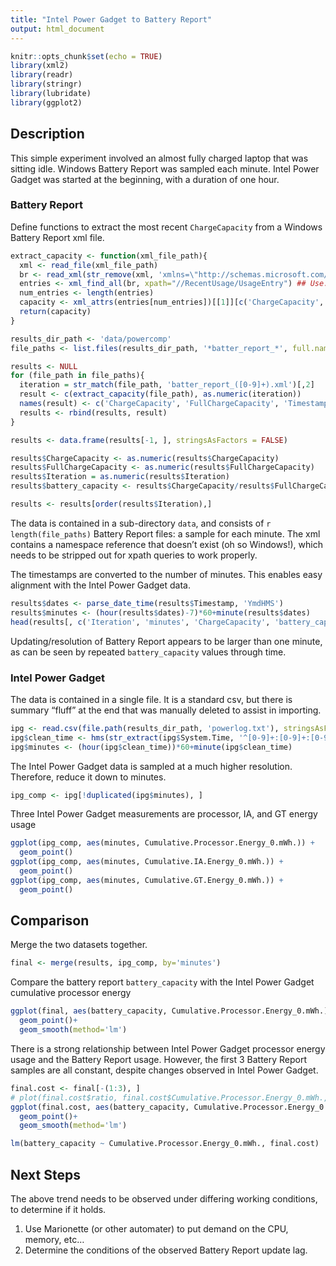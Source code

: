 ```yaml
---
title: "Intel Power Gadget to Battery Report"
output: html_document
---
```


```r
knitr::opts_chunk$set(echo = TRUE)
library(xml2)
library(readr)
library(stringr)
library(lubridate)
library(ggplot2)
```

## Description
This simple experiment involved an almost fully charged laptop that was sitting idle. Windows Battery Report was sampled each minute. Intel Power Gadget was started at the beginning, with a duration of one hour. 

### Battery Report
Define functions to extract the most recent `ChargeCapacity` from a Windows Battery Report xml file. 
```r
extract_capacity <- function(xml_file_path){
  xml <- read_file(xml_file_path)
  br <- read_xml(str_remove(xml, 'xmlns=\"http://schemas.microsoft.com/battery/2012\"'))
  entries <- xml_find_all(br, xpath="//RecentUsage/UsageEntry") ## Use: EntryType="ReportGenerated"
  num_entries <- length(entries)
  capacity <- xml_attrs(entries[num_entries])[[1]][c('ChargeCapacity', 'FullChargeCapacity', 'Timestamp')]
  return(capacity)
}

results_dir_path <- 'data/powercomp'
file_paths <- list.files(results_dir_path, '*batter_report_*', full.names=TRUE)

results <- NULL
for (file_path in file_paths){
  iteration = str_match(file_path, 'batter_report_([0-9]+).xml')[,2]
  result <- c(extract_capacity(file_path), as.numeric(iteration))
  names(result) <- c('ChargeCapacity', 'FullChargeCapacity', 'Timestamp', 'Iteration')
  results <- rbind(results, result)
}

results <- data.frame(results[-1, ], stringsAsFactors = FALSE)

results$ChargeCapacity <- as.numeric(results$ChargeCapacity)
results$FullChargeCapacity <- as.numeric(results$FullChargeCapacity)
results$Iteration = as.numeric(results$Iteration)
results$battery_capacity <- results$ChargeCapacity/results$FullChargeCapacity

results <- results[order(results$Iteration),]
```

The data is contained in a sub-directory `data`, and consists of `r length(file_paths)` Battery Report files: a sample for each minute. The xml contains a namespace reference that doesn't exist (oh so Windows!), which needs to be stripped out for xpath queries to work properly.

The timestamps are converted to the number of minutes. This enables easy alignment with the Intel Power Gadget data.

```r
results$dates <- parse_date_time(results$Timestamp, 'YmdHMS')
results$minutes <- (hour(results$dates)-7)*60+minute(results$dates)
head(results[, c('Iteration', 'minutes', 'ChargeCapacity', 'battery_capacity')], n=10)
```

Updating/resolution of Battery Report appears to be larger than one minute, as can be seen by repeated `battery_capacity` values through time.

### Intel Power Gadget
The data is contained in a single file. It is a standard csv, but there is summary "fluff" at the end that was manually deleted to assist in importing.

```r
ipg <- read.csv(file.path(results_dir_path, 'powerlog.txt'), stringsAsFactors = FALSE)
ipg$clean_time <- hms(str_extract(ipg$System.Time, '^[0-9]+:[0-9]+:[0-9]+'))
ipg$minutes <- (hour(ipg$clean_time))*60+minute(ipg$clean_time)
```

The Intel Power Gadget data is sampled at a much higher resolution. Therefore, reduce it down to minutes.
```r
ipg_comp <- ipg[!duplicated(ipg$minutes), ]
```

Three Intel Power Gadget measurements are processor, IA, and GT energy usage
```r
ggplot(ipg_comp, aes(minutes, Cumulative.Processor.Energy_0.mWh.)) +
  geom_point()
ggplot(ipg_comp, aes(minutes, Cumulative.IA.Energy_0.mWh.)) +
  geom_point()
ggplot(ipg_comp, aes(minutes, Cumulative.GT.Energy_0.mWh.)) +
  geom_point()
```

## Comparison

Merge the two datasets together.

```r
final <- merge(results, ipg_comp, by='minutes')
```

Compare the battery report `battery_capacity` with the Intel Power Gadget cumulative processor energy

```r
ggplot(final, aes(battery_capacity, Cumulative.Processor.Energy_0.mWh.)) +
  geom_point()+
  geom_smooth(method='lm')
```

There is a strong relationship between Intel Power Gadget processor energy usage and the Battery Report usage. However, the first 3 Battery Report samples are all constant, despite changes observed in Intel Power Gadget. 

```r
final.cost <- final[-(1:3), ]
# plot(final.cost$ratio, final.cost$Cumulative.Processor.Energy_0.mWh., type='l')
ggplot(final.cost, aes(battery_capacity, Cumulative.Processor.Energy_0.mWh.)) +
  geom_point()+
  geom_smooth(method='lm')
```
```r
lm(battery_capacity ~ Cumulative.Processor.Energy_0.mWh., final.cost)
```
## Next Steps
The above trend needs to be observed under differing working conditions, to determine if it holds. 

1. Use Marionette (or other automater) to put demand on the CPU, memory, etc... 
2. Determine the conditions of the observed Battery Report update lag.
